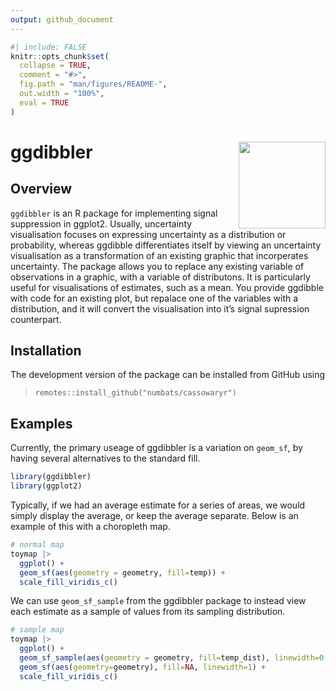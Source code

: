 ```yaml
---
output: github_document
---
```


<!-- README.md is generated from README.Rmd. Please edit that file -->

```r
#| include: FALSE
knitr::opts_chunk$set(
  collapse = TRUE,
  comment = "#>",
  fig.path = "man/figures/README-",
  out.width = "100%",
  eval = TRUE
)
```

# ggdibbler <img src="man/figures/logo.png" align="right" height="139" alt="" />

## Overview
`ggdibbler` is an R package for implementing signal suppression in ggplot2. Usually, uncertainty visualisation focuses on expressing uncertainty as a distribution or probability, whereas ggdibble differentiates itself by viewing an uncertainty visualisation as a transformation of an existing graphic that incorperates uncertainty. The package allows you to replace any existing variable of observations in a graphic, with a variable of distributons. It is particularly useful for visualisations of estimates, such as a mean. You provide ggdibble with code for an existing plot, but repalace one of the variables with a distribution, and it will convert the visualisation into it's signal supression counterpart.

## Installation
The development version of the package can be installed from GitHub using 

> ```remotes::install_github("numbats/cassowaryr")```


## Examples
Currently, the primary useage of ggdibbler is a variation on `geom_sf`, by having several alternatives to the standard fill.

```r
library(ggdibbler)
library(ggplot2)
```

Typically, if we had an average estimate for a series of areas, we would simply display the average, or keep the average separate. Below is an example of this with a choropleth map.

```r
# normal map
toymap |> 
  ggplot() + 
  geom_sf(aes(geometry = geometry, fill=temp)) +
  scale_fill_viridis_c()
```

We can use `geom_sf_sample` from the ggdibbler package to instead view each estimate as a sample of values from its sampling distribution.

```r
# sample map
toymap |> 
  ggplot() + 
  geom_sf_sample(aes(geometry = geometry, fill=temp_dist), linewidth=0.1) + 
  geom_sf(aes(geometry=geometry), fill=NA, linewidth=1) +
  scale_fill_viridis_c()
```


